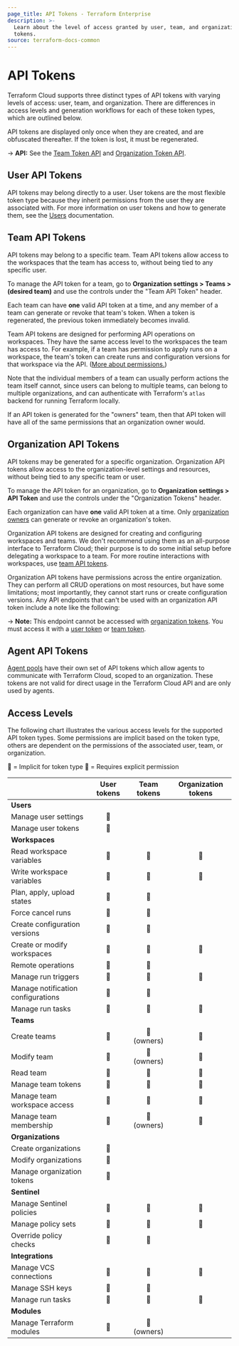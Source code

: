 ```yaml
---
page_title: API Tokens - Terraform Enterprise
description: >-
  Learn about the level of access granted by user, team, and organization API
  tokens.
source: terraform-docs-common
---
```


# API Tokens

Terraform Cloud supports three distinct types of API tokens with varying levels of access: user, team, and organization. There are differences in access levels and generation workflows for each of these token types, which are outlined below.

API tokens are displayed only once when they are created, and are obfuscated thereafter. If the token is lost, it must be regenerated.

-> **API:** See the [Team Token API](/enterprise/api-docs/team-tokens) and [Organization Token API](/enterprise/api-docs/organization-tokens).

## User API Tokens

API tokens may belong directly to a user. User tokens are the most flexible token type because they inherit permissions from the user they are associated with. For more information on user tokens and how to generate them, see the [Users](/enterprise/users-teams-organizations/users#api-tokens) documentation.

## Team API Tokens

API tokens may belong to a specific team. Team API tokens allow access to the workspaces that the team has access to, without being tied to any specific user.

To manage the API token for a team, go to **Organization settings > Teams > (desired team)** and use the controls under the "Team API Token" header.

Each team can have **one** valid API token at a time, and any member of a team can generate or revoke that team's token. When a token is regenerated, the previous token immediately becomes invalid.

Team API tokens are designed for performing API operations on workspaces. They have the same access level to the workspaces the team has access to. For example, if a team has permission to apply runs on a workspace, the team's token can create runs and configuration versions for that workspace via the API. ([More about permissions.](/enterprise/users-teams-organizations/permissions))

[permissions-citation]: #intentionally-unused---keep-for-maintainers

Note that the individual members of a team can usually perform actions the team itself cannot, since users can belong to multiple teams, can belong to multiple organizations, and can authenticate with Terraform's `atlas` backend for running Terraform locally.

If an API token is generated for the "owners" team, then that API token will have all of the same permissions that an organization owner would.

## Organization API Tokens

API tokens may be generated for a specific organization. Organization API tokens allow access to the organization-level settings and resources, without being tied to any specific team or user.

To manage the API token for an organization, go to **Organization settings > API Token** and use the controls under the "Organization Tokens" header.

Each organization can have **one** valid API token at a time. Only [organization owners](/enterprise/users-teams-organizations/teams#the-owners-team) can generate or revoke an organization's token.

[permissions-citation]: #intentionally-unused---keep-for-maintainers

Organization API tokens are designed for creating and configuring workspaces and teams. We don't recommend using them as an all-purpose interface to Terraform Cloud; their purpose is to do some initial setup before delegating a workspace to a team. For more routine interactions with workspaces, use [team API tokens](#team-api-tokens).

Organization API tokens have permissions across the entire organization. They can perform all CRUD operations on most resources, but have some limitations; most importantly, they cannot start runs or create configuration versions. Any API endpoints that can't be used with an organization API token include a note like the following:

-> **Note:** This endpoint cannot be accessed with [organization tokens](#organization-api-tokens). You must access it with a [user token](/enterprise/users-teams-organizations/users#api-tokens) or [team token](#team-api-tokens).

## Agent API Tokens

[Agent pools](/enterprise/agents) have their own set of API tokens which allow agents to communicate with Terraform Cloud, scoped to an organization. These tokens are not valid for direct usage in the Terraform Cloud API and are only used by agents.

## Access Levels

The following chart illustrates the various access levels for the supported API token types. Some permissions are implicit based on the token type, others are dependent on the permissions of the associated user, team, or organization.

🔷 = Implicit for token type 🔶 = Requires explicit permission

|                                    | User tokens | Team tokens | Organization tokens |
| ---------------------------------- | :---------: | :---------: | :-----------------: |
| **Users**                          |             |             |                     |
| Manage user settings               |      🔷     |             |                     |
| Manage user tokens                 |      🔷     |             |                     |
| **Workspaces**                     |             |             |                     |
| Read workspace variables           |      🔶     |      🔶     |          🔷         |
| Write workspace variables          |      🔶     |      🔶     |          🔷         |
| Plan, apply, upload states         |      🔶     |      🔶     |                     |
| Force cancel runs                  |      🔶     |      🔶     |                     |
| Create configuration versions      |      🔶     |      🔶     |                     |
| Create or modify workspaces        |      🔶     |      🔶     |          🔷         |
| Remote operations                  |      🔶     |      🔶     |                     |
| Manage run triggers                |      🔶     |      🔶     |          🔷         |
| Manage notification configurations |      🔶     |      🔶     |                     |
| Manage run tasks                   |      🔶     |      🔶     |          🔷         |
| **Teams**                          |             |             |                     |
| Create teams                       |      🔶     | 🔷 (owners) |          🔷         |
| Modify team                        |      🔶     | 🔷 (owners) |          🔷         |
| Read team                          |      🔶     |      🔷     |          🔷         |
| Manage team tokens                 |      🔶     |      🔷     |          🔷         |
| Manage team workspace access       |      🔶     |      🔶     |          🔷         |
| Manage team membership             |      🔶     | 🔷 (owners) |          🔷         |
| **Organizations**                  |             |             |                     |
| Create organizations               |      🔷     |             |                     |
| Modify organizations               |      🔶     |             |                     |
| Manage organization tokens         |      🔶     |             |                     |
| **Sentinel**                       |             |             |                     |
| Manage Sentinel policies           |      🔶     |      🔶     |          🔷         |
| Manage policy sets                 |      🔶     |      🔶     |          🔷         |
| Override policy checks             |      🔶     |      🔶     |                     |
| **Integrations**                   |             |             |                     |
| Manage VCS connections             |      🔶     |      🔶     |          🔷         |
| Manage SSH keys                    |      🔶     |      🔶     |                     |
| Manage run tasks                   |      🔶     |      🔶     |          🔷         |
| **Modules**                        |             |             |                     |
| Manage Terraform modules           |      🔶     | 🔷 (owners) |                     |
